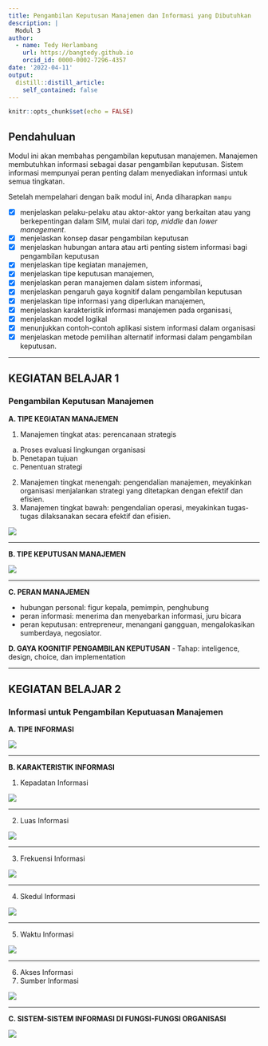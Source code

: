 ```yaml
---
title: Pengambilan Keputusan Manajemen dan Informasi yang Dibutuhkan
description: |
  Modul 3
author: 
  - name: Tedy Herlambang
    url: https://bangtedy.github.io
    orcid_id: 0000-0002-7296-4357
date: '2022-04-11'
output:
  distill::distill_article:
    self_contained: false
---
```


```r
knitr::opts_chunk$set(echo = FALSE)
```

## Pendahuluan

Modul ini akan membahas pengambilan keputusan manajemen. Manajemen membutuhkan informasi sebagai dasar pengambilan keputusan. Sistem informasi mempunyai peran penting dalam menyediakan informasi untuk semua tingkatan.

Setelah mempelahari dengan baik modul ini, Anda diharapkan `mampu` 

- [x] menjelaskan pelaku-pelaku atau aktor-aktor yang berkaitan atau yang berkepentingan dalam SIM, mulai dari *top, middle* dan *lower management*.
- [x] menjelaskan konsep dasar pengambilan keputusan
- [x] menjelaskan hubungan antara atau arti penting sistem informasi bagi pengambilan keputusan
- [x] menjelaskan tipe kegiatan manajemen,
- [x] menjelaskan tipe keputusan manajemen,
- [x] menjelaskan peran manajemen dalam sistem informasi,
- [x] menjelaskan pengaruh gaya kognitif dalam pengambilan keputusan
- [x] menjelaskan tipe informasi yang diperlukan manajemen,
- [x] menjelaskan karakteristik informasi manajemen pada organisasi,
- [x] menjelaskan model logikal
- [x] menunjukkan contoh-contoh aplikasi sistem informasi dalam organisasi
- [x] menjelaskan metode pemilihan alternatif informasi dalam pengambilan keputusan.

---

## KEGIATAN BELAJAR 1
### Pengambilan Keputusan Manajemen

**A. TIPE KEGIATAN MANAJEMEN**

1. Manajemen tingkat atas: perencanaan strategis
  a. Proses evaluasi lingkungan organisasi
  b. Penetapan tujuan
  c. Penentuan strategi
2. Manajemen tingkat menengah: pengendalian manajemen, meyakinkan organisasi menjalankan strategi yang ditetapkan dengan efektif dan efisien.
3. Manajemen tingkat bawah: pengendalian operasi, meyakinkan tugas-tugas dilaksanakan secara efektif dan efisien.


![](31-tingkatan-manajemen.png)

---

**B. TIPE KEPUTUSAN MANAJEMEN**

![](32-tipe-keputusan-manajemen.png)


---

**C. PERAN MANAJEMEN**

- hubungan personal: figur kepala, pemimpin, penghubung
- peran informasi: menerima dan menyebarkan informasi, juru bicara
- peran keputusan: entrepreneur, menangani gangguan, mengalokasikan sumberdaya, negosiator.

**D. GAYA KOGNITIF PENGAMBILAN KEPUTUSAN**
- Tahap: inteligence, design, choice, dan implementation

---

## KEGIATAN BELAJAR 2
### Informasi untuk Pengambilan Keputuasan Manajemen

**A. TIPE INFORMASI**

![](33-tipe-informasi.png)

---

**B. KARAKTERISTIK INFORMASI**

1. Kepadatan Informasi

![](34-kepadatan-informasi.png)

---

2. Luas Informasi

![](35-luas-informasi.png)

---

3. Frekuensi Informasi

![](36-frekuensi-informasi.png)

---

4. Skedul Informasi

![](37-skedul-informasi.png)

---

5. Waktu Informasi

![](38-waktu-informasi.png)

---

6. Akses Informasi
7. Sumber Informasi

![](311-tahapan-pengambilan.png)

---

**C. SISTEM-SISTEM INFORMASI DI FUNGSI-FUNGSI ORGANISASI**

![](312-informasi-fungsional.png)
